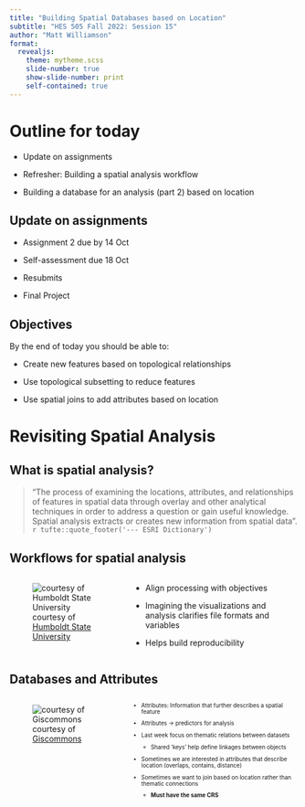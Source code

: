 ```yaml
---
title: "Building Spatial Databases based on Location"
subtitle: "HES 505 Fall 2022: Session 15"
author: "Matt Williamson"
format: 
  revealjs:
    theme: mytheme.scss
    slide-number: true
    show-slide-number: print
    self-contained: true  
---
```


# Outline for today {background="#0033A0"}

- Update on assignments

- Refresher: Building a spatial analysis workflow

- Building a database for an analysis (part 2) based on location


## Update on assignments

- Assignment 2 due by 14 Oct

- Self-assessment due 18 Oct

- Resubmits

- Final Project


## Objectives

By the end of today you should be able to:

- Create new features based on topological relationships

- Use topological subsetting to reduce features

- Use spatial joins to add attributes based on location

# Revisiting Spatial Analysis {background="#0033A0"}

## What is spatial analysis?

> "The process of examining the locations, attributes, and relationships of features in spatial data through overlay and other analytical techniques in order to address a question or gain useful knowledge. Spatial analysis extracts or creates new information from spatial data".
`r tufte::quote_footer('--- ESRI Dictionary')`

## Workflows for spatial analysis

::: columns
::: {.column width="40%"}
![courtesy of [Humboldt State University](http://gsp.humboldt.edu/olm/Lessons/GIS/06%20Vector%20Analysis%20Attributes/00_SpatialAnalysis.html)](img/slide_15/Process.png)
:::
::: {.column width="60%"}

- Align processing with objectives

- Imagining the visualizations and analysis clarifies file formats and variables

- Helps build reproducibility 
:::
:::

## Databases and Attributes

::: columns
::: {.column width="40%"}
![courtesy of [Giscommons](https://giscommons.org/data-tables-and-data-preprocessing/)](img/slide_14/4.1.png)
:::
::: {.column width="60%"}
::: {style="font-size: 0.7em"}
- Attributes: Information that further describes a spatial feature

- Attributes &rightarrow; predictors for analysis 

- Last week focus on thematic relations between datasets
  - Shared 'keys' help define linkages between objects

- Sometimes we are interested in attributes that describe location (overlaps, contains, distance)

- Sometimes we want to join based on location rather than thematic connections
  - __Must have the same CRS__
:::
:::
:::

